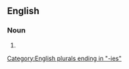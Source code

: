 ==English==

===Noun===
{{head|en|noun plural form}}

# {{plural of|profilometry|lang=en}}

[[Category:English plurals ending in "-ies"]]